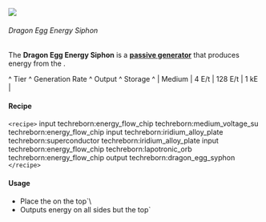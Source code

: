 ![](/mods/techreborn/dragon_egg_energy_siphon.png)

###### Dragon Egg Energy Siphon

The **Dragon Egg Energy Siphon** is a **[passive
generator](energy:generators:passive_generators "wikilink")** that
produces energy from the
<Mcitem id="minecraft:dragon_egg"/>.

\^ Tier \^ Generation Rate \^ Output \^ Storage \^ \| Medium \| 4 E/t \|
128 E/t \| 1 kE \|

#### Recipe

`<recipe>` input techreborn:energy_flow_chip
techreborn:medium_voltage_su techreborn:energy_flow_chip input
techreborn:iridium_alloy_plate techreborn:superconductor
techreborn:iridium_alloy_plate input techreborn:energy_flow_chip
techreborn:lapotronic_orb techreborn:energy_flow_chip output
techreborn:dragon_egg_syphon `</recipe>`

#### Usage

* Place the <Mcitem id="minecraft:dragon_egg"/> on the top`\
* Outputs energy on all sides but the top`

